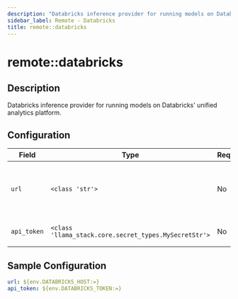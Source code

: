```yaml
---
description: "Databricks inference provider for running models on Databricks' unified analytics platform."
sidebar_label: Remote - Databricks
title: remote::databricks
---
```


# remote::databricks

## Description

Databricks inference provider for running models on Databricks' unified analytics platform.

## Configuration

| Field | Type | Required | Default | Description |
|-------|------|----------|---------|-------------|
| `url` | `<class 'str'>` | No |  | The URL for the Databricks model serving endpoint |
| `api_token` | `<class 'llama_stack.core.secret_types.MySecretStr'>` | No |  | The Databricks API token |

## Sample Configuration

```yaml
url: ${env.DATABRICKS_HOST:=}
api_token: ${env.DATABRICKS_TOKEN:=}
```
